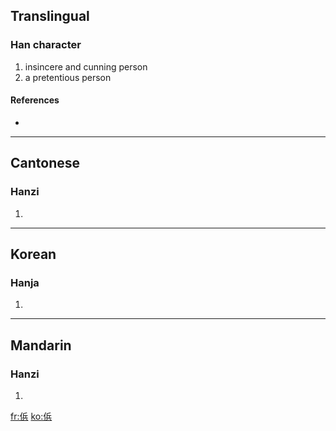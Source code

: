 ==Translingual==

===Han character===
{{Han char|rn=9|rad=人|as=07|sn=9|four=|canj=人人一金 (OOMC)}}

# insincere and cunning person
# a pretentious person

====References====
* {{Han ref|kx=0105.220|hdz=10163.020|uh=345F|ud=13407}}

----

==Cantonese==

===Hanzi===
{{yue-hanzi|jyut=|y=mang1}}

# {{defn|Cantonese|sort=人07}}
----

==Korean==

===Hanja===
{{ko-hanja|hangeul=팽|rv=paeng|mr=p'aeng|y=phayng|eumhun=거짓말하다|ehrv=geojinmalhada|ehmr=kŏjinmarhada|ehy=kecismalhata}}

# {{defn|Korean|sort=人07}}

----

==Mandarin==

===Hanzi===
{{cmn-hanzi|pin=[[běng]] ([[beng3]]), [[bó]] ([[bo2]]), [[pěng]] ([[peng3]])|wg=peng<sup>3</sup>, po<sup>2</sup>, p'eng<sup>3</sup>}}

# {{defn|Mandarin|sort=人07}}

[[fr:㑟]]
[[ko:㑟]]